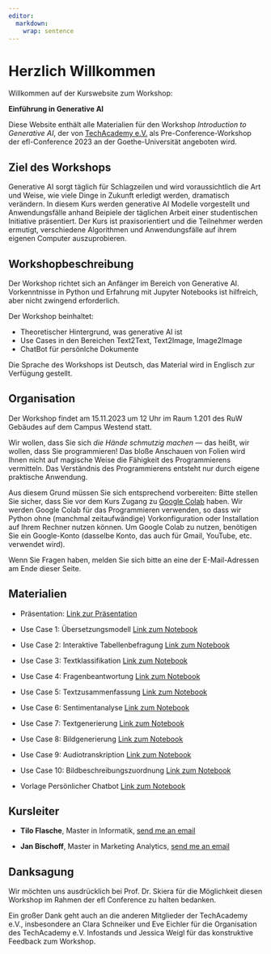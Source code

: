 ```yaml
---
editor: 
  markdown: 
    wrap: sentence
---
```


# Herzlich Willkommen {.unnumbered}

Willkommen auf der Kurswebsite zum Workshop:

**Einführung in Generative AI**

Diese Website enthält alle Materialien für den Workshop *Introduction to Generative AI*, der von [TechAcademy e.V.](https://tech-academy.io) als Pre-Conference-Workshop der efl-Conference 2023 an der Goethe-Universität angeboten wird.

## Ziel des Workshops

Generative AI sorgt täglich für Schlagzeilen und wird voraussichtlich die Art und Weise, wie viele Dinge in Zukunft erledigt werden, dramatisch verändern. In diesem Kurs werden generative AI Modelle vorgestellt und Anwendungsfälle anhand Beipiele der täglichen Arbeit einer studentischen Initiative präsentiert. Der Kurs ist praxisorientiert und die Teilnehmer werden ermutigt, verschiedene Algorithmen und Anwendungsfälle auf ihrem eigenen Computer auszuprobieren.


## Workshopbeschreibung

Der Workshop richtet sich an Anfänger im Bereich von Generative AI. Vorkenntnisse in Python und Erfahrung mit Jupyter Notebooks ist hilfreich, aber nicht zwingend erforderlich.

Der Workshop beinhaltet:

- Theoretischer Hintergrund, was generative AI ist
- Use Cases in den Bereichen Text2Text, Text2Image, Image2Image
- ChatBot für persönlche Dokumente

Die Sprache des Workshops ist Deutsch, das Material wird in Englisch zur Verfügung gestellt.

## Organisation

Der Workshop findet am 15.11.2023 um 12 Uhr im Raum 1.201 des RuW Gebäudes auf dem Campus Westend statt.

Wir wollen, dass Sie sich *die Hände schmutzig machen* --- das heißt, wir wollen, dass Sie programmieren!
Das bloße Anschauen von Folien wird Ihnen nicht auf magische Weise die Fähigkeit des Programmierens vermitteln. Das Verständnis des Programmierens entsteht nur durch eigene praktische Anwendung.

Aus diesem Grund müssen Sie sich entsprechend vorbereiten: Bitte stellen Sie sicher, dass Sie vor dem Kurs Zugang zu [Google Colab](https://colab.research.google.com/) haben.
Wir werden Google Colab für das Programmieren verwenden, so dass wir Python ohne (manchmal zeitaufwändige) Vorkonfiguration oder Installation auf Ihrem Rechner nutzen können.
Um Google Colab zu nutzen, benötigen Sie ein Google-Konto (dasselbe Konto, das auch für Gmail, YouTube, etc. verwendet wird).

Wenn Sie Fragen haben, melden Sie sich bitte an eine der E-Mail-Adressen am Ende dieser Seite.

## Materialien

- Präsentation: [Link zur Präsentation](Link)

- Use Case 1: Übersetzungsmodell
[Link zum Notebook](https://colab.research.google.com/github/TNodeCode/hugging-face-demo/blob/main/LanguageTranslation.ipynb)

- Use Case 2: Interaktive Tabellenbefragung
[Link zum Notebook](https://colab.research.google.com/github/TNodeCode/hugging-face-demo/blob/main/TableQuestionAnswering.ipynb)

- Use Case 3: Textklassifikation
[Link zum Notebook](https://colab.research.google.com/github/TNodeCode/hugging-face-demo/blob/main/TextClassification.ipynb)

- Use Case 4: Fragenbeantwortung
[Link zum Notebook](https://colab.research.google.com/github/TNodeCode/hugging-face-demo/blob/main/QuestionAnswering.ipynb)

- Use Case 5: Textzusammenfassung
[Link zum Notebook](https://colab.research.google.com/github/TNodeCode/hugging-face-demo/blob/main/TextSummarization.ipynb)

- Use Case 6: Sentimentanalyse
[Link zum Notebook](https://colab.research.google.com/github/TNodeCode/hugging-face-demo/blob/main/SentimentAnalysis.ipynb)

- Use Case 7: Textgenerierung
[Link zum Notebook](https://colab.research.google.com/github/TNodeCode/hugging-face-demo/blob/main/TextGeneration.ipynb)

- Use Case 8: Bildgenerierung
[Link zum Notebook](https://colab.research.google.com/github/TNodeCode/hugging-face-demo/blob/main/StableDiffusion.ipynb)

- Use Case 9: Audiotranskription
[Link zum Notebook](https://colab.research.google.com/github/TNodeCode/hugging-face-demo/blob/main/AudioTranscription.ipynb)

- Use Case 10: Bildbeschreibungszuordnung
[Link zum Notebook](https://colab.research.google.com/github/TNodeCode/hugging-face-demo/blob/main/ImageDescriptionMatching.ipynb)

- Vorlage Persönlicher Chatbot [Link zum Notebook](https://colab.research.google.com/github/Jan23Bischoff/personal_chatbot_template/blob/main/Personal_Chatbot_Template.ipynb)

## Kursleiter

-   **Tilo Flasche**, Master in Informatik, [send me an email](mailto:tilo.flasche@tech-academy.io)

-   **Jan Bischoff**, Master in Marketing Analytics, [send me an email](mailto:jan.bischoff@tech-academy.io)

## Danksagung {.unnumbered}

Wir möchten uns ausdrücklich bei Prof. Dr. Skiera für die Möglichkeit diesen Workshop im Rahmen der efl Conference zu halten bedanken.

Ein großer Dank geht auch an die anderen Mitglieder der TechAcademy e.V., insbesondere an Clara Schneiker und Eve Eichler für die Organisation  des TechAcademy e.V. Infostands und Jessica Weigl für das konstruktive Feedback zum Workshop.
